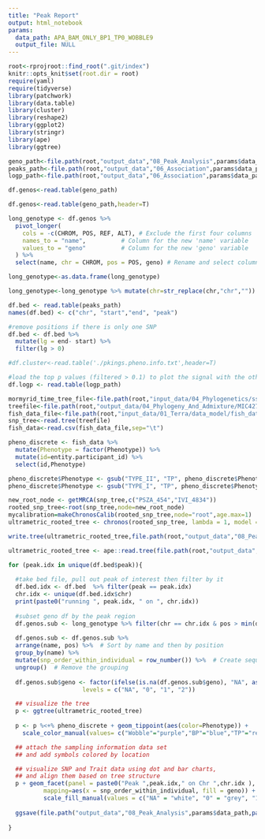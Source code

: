 ```yaml
---
title: "Peak Report"
output: html_notebook
params:
  data_path: APA_BAM_ONLY_BP1_TP0_WOBBLE9
  output_file: NULL
---
```


```r
root<-rprojroot::find_root(".git/index")
knitr::opts_knit$set(root.dir = root)
require(yaml)
require(tidyverse)
library(patchwork)
library(data.table)
library(cluster)
library(reshape2)
library(ggplot2)
library(stringr)
library(ape)
library(ggtree)
```


```r
geno_path<-file.path(root,"output_data","08_Peak_Analysis",params$data_path,paste0(params$data_path,".bin.pos.genos"))
peaks_path<-file.path(root,"output_data","06_Association",params$data_path,paste0(params$data_path,"_PEAKS.bed"))
logp_path<-file.path(root,"output_data","06_Association",params$data_path,paste0(params$data_path,"_SNPS_IN_PEAKS_TOP250.txt"))

df.genos<-read.table(geno_path)

df.genos<-read.table(geno_path,header=T)

long_genotype <- df.genos %>%
  pivot_longer(
    cols = -c(CHROM, POS, REF, ALT), # Exclude the first four columns
    names_to = "name",          # Column for the new 'name' variable
    values_to = "geno"          # Column for the new 'geno' variable
  ) %>%
  select(name, chr = CHROM, pos = POS, geno) # Rename and select columns

long_genotype<-as.data.frame(long_genotype)

long_genotype<-long_genotype %>% mutate(chr=str_replace(chr,"chr",""))

df.bed <- read.table(peaks_path)
names(df.bed) <- c("chr", "start","end", "peak")

#remove positions if there is only one SNP
df.bed <- df.bed %>% 
  mutate(lg = end- start) %>% 
  filter(lg > 0)

#df.cluster<-read.table('./pkings.pheno.info.txt',header=T)

#load the top p values (filtered > 0.1) to plot the signal with the other plots I generate below
df.logp <- read.table(logp_path)

```

```r
mormyrid_time_tree_file<-file.path(root,"input_data/04_Phylogenetics/ssAll_iqtree_timtree.nex")
treefile<-file.path(root,"output_data/04_Phylogeny_And_Admixture/MIC4273_HAP1_MSU618_all_fish_all_sites.FILTERED_BIALLELIC_SNPS_ONLY.renamed.renamed.maf5.miss20.dp5.autosomes_only.set_ids.pruned.min4.phy.treefile")
fish_data_file<-file.path(root,"input_data/01_Terra/data_model/fish_data_2023.txt")
snp_tree<-read.tree(treefile)
fish_data<-read.csv(fish_data_file,sep="\t")

pheno_discrete <- fish_data %>% 
  mutate(Phenotype = factor(Phenotype)) %>%
  mutate(id=entity.participant_id) %>%
  select(id,Phenotype)

pheno_discrete$Phenotype <- gsub("TYPE_II", "TP", pheno_discrete$Phenotype)
pheno_discrete$Phenotype <- gsub("TYPE_I", "TP", pheno_discrete$Phenotype)

new_root_node <- getMRCA(snp_tree,c("PSZA_454","IVI_4834"))
rooted_snp_tree<-root(snp_tree,node=new_root_node)
mycalibration=makeChronosCalib(rooted_snp_tree,node="root",age.max=1)
ultrametric_rooted_tree <- chronos(rooted_snp_tree, lambda = 1, model = "correlated", calibration = mycalibration, control = chronos.control(dual.iter.max=100) )

write.tree(ultrametric_rooted_tree,file.path(root,"output_data","08_Peak_Analysis",paste0(params$data_path,".tree")))

ultrametric_rooted_tree <- ape::read.tree(file.path(root,"output_data","08_Peak_Analysis",paste0(params$data_path,".tree")))

```

```r
for (peak.idx in unique(df.bed$peak)){
  
  #take bed file, pull out peak of interest then filter by it
  df.bed.idx <- df.bed  %>% filter(peak == peak.idx)
  chr.idx <- unique(df.bed.idx$chr)
  print(paste0("running ", peak.idx, " on ", chr.idx))
  
  #subset geno df by the peak region 
  df.genos.sub <- long_genotype %>% filter(chr == chr.idx & pos > min(df.bed.idx$start) & pos < max(df.bed.idx$end))
  
  df.genos.sub <- df.genos.sub %>%
  arrange(name, pos) %>%  # Sort by name and then by position
  group_by(name) %>%
  mutate(snp_order_within_individual = row_number()) %>%  # Create sequence number
  ungroup()  # Remove the grouping
  
  df.genos.sub$geno <- factor(ifelse(is.na(df.genos.sub$geno), "NA", as.character(df.genos.sub$geno)),
                     levels = c("NA", "0", "1", "2"))

  ## visualize the tree 
  p <- ggtree(ultrametric_rooted_tree) 
  
  p <- p %<+% pheno_discrete + geom_tippoint(aes(color=Phenotype)) +
    scale_color_manual(values= c("Wobble"="purple","BP"="blue","TP"="red"))

  ## attach the sampling information data set 
  ## and add symbols colored by location

  ## visualize SNP and Trait data using dot and bar charts,
  ## and align them based on tree structure
  p + geom_facet(panel = paste0("Peak ",peak.idx," on Chr ",chr.idx ), data = df.genos.sub, geom = geom_tile, 
          mapping=aes(x = snp_order_within_individual, fill = geno)) +
          scale_fill_manual(values = c("NA" = "white", "0" = "grey", "1" = "blue", "2" = "orange"))
    
  ggsave(file.path("output_data","08_Peak_Analysis",params$data_path,paste0(params$data_path,"_PEAK",peak.idx,"_CHR",chr.idx, ".png")), width = 8.5, height = 17)
    
}
```
